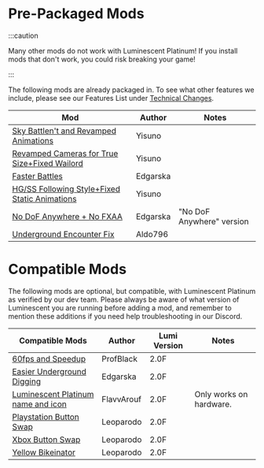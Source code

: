 
# Pre-Packaged Mods

:::caution

Many other mods do not work with Luminescent Platinum! If you install mods that don't work, you could risk breaking your game!

:::

The following mods are already packaged in. To see what other features we include, please see our Features List under [Technical Changes](features.mdx#technical-changes).

| Mod                                                                                 | Author                  | Notes                     |
| ----------------------------------------------------------------------------------- | ----------------------- | ------------------------- |
| [Sky Battlen't and Revamped Animations](https://gamebanana.com/mods/377161)         | Yisuno                  |                           |
| [Revamped Cameras for True Size+Fixed Wailord](https://gamebanana.com/mods/346410)  | Yisuno                  |                           |
| [Faster Battles](https://gamebanana.com/mods/340352)                                | Edgarska                |                           |
| [HG/SS Following Style+Fixed Static Animations](https://gamebanana.com/mods/345001) | Yisuno                  |                           |
| [No DoF Anywhere + No FXAA](https://gamebanana.com/mods/340159)                     | Edgarska                | "No DoF Anywhere" version |
| [Underground Encounter Fix](https://gamebanana.com/mods/346666)                     | Aldo796                 |                           |

# Compatible Mods

The following mods are optional, but compatible, with Luminescent Platinum as verified by our dev team. Please always be aware of what version of Luminescent you are running before adding a mod, and remember to mention these additions if you need help troubleshooting in our Discord.

| Compatible Mods                                                                     | Author                  | Lumi Version              | Notes                     |
| ----------------------------------------------------------------------------------- | ----------------------- | ------------------------- | ------------------------- |
| [60fps and Speedup](https://www.nexusmods.com/pokemonbdsp/mods/9)                   | ProfBlack               | 2.0F                      |                           |
| [Easier Underground Digging](https://gamebanana.com/mods/340161)                    | Edgarska                | 2.0F                      |                           |
| [Luminescent Platinum name and icon](https://www.nexusmods.com/pokemonbdsp/mods/5)  | FlavvArouf              | 2.0F                      | Only works on hardware.   |
| [Playstation Button Swap](https://www.nexusmods.com/pokemonbdsp/mods/8)             | Leoparodo               | 2.0F                      |                           |
| [Xbox Button Swap](https://www.nexusmods.com/pokemonbdsp/mods/4)                    | Leoparodo               | 2.0F                      |                           |
| [Yellow Bikeinator](https://www.nexusmods.com/pokemonbdsp/mods/7)                   | Leoparodo               | 2.0F                      |                           |
